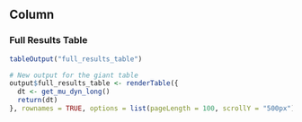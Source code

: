 Column
--------------------------------------------

### Full Results Table {data-height=800}
```r
tableOutput("full_results_table")
```



```r
# New output for the giant table
output$full_results_table <- renderTable({
  dt <- get_mu_dyn_long()
  return(dt)
}, rownames = TRUE, options = list(pageLength = 100, scrollY = "500px"))

```